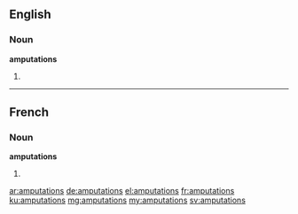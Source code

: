 ==English==

===Noun===
'''amputations'''

# {{plural of|amputation}}

----

==French==

===Noun===
'''amputations''' {{f|p}}

# {{plural of|amputation|lang=fr}}

[[ar:amputations]]
[[de:amputations]]
[[el:amputations]]
[[fr:amputations]]
[[ku:amputations]]
[[mg:amputations]]
[[my:amputations]]
[[sv:amputations]]